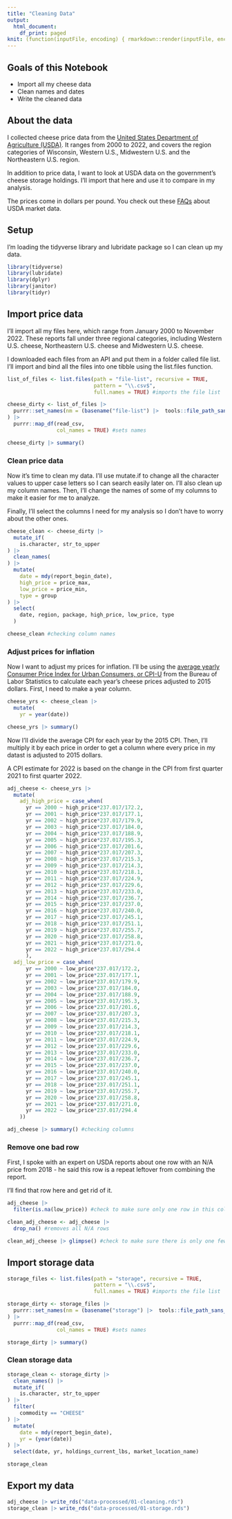 ```yaml
---
title: "Cleaning Data"
output:
  html_document:
    df_print: paged
knit: (function(inputFile, encoding) { rmarkdown::render(inputFile, encoding = encoding, output_dir = "docs") })
---
```


## Goals of this Notebook

- Import all my cheese data
- Clean names and dates
- Write the cleaned data

## About the data

I collected cheese price data from the [United States Department of Agriculture (USDA)](https://mymarketnews.ams.usda.gov/public_data). It ranges from 2000 to 2022, and covers the region categories of Wisconsin, Western U.S., Midwestern U.S. and the  Northeastern U.S. region.

In addition to price data, I want to look at USDA data on the government's cheese storage holdings. I'll import that here and use it to compare in my analysis.

The prices come in dollars per pound. You check out these [FAQs](https://mymarketnews.ams.usda.gov/faqs) about USDA market data.

## Setup

I'm loading the tidyverse library and lubridate package so I can clean up my data.

```r
library(tidyverse)
library(lubridate)
library(dplyr)
library(janitor)
library(tidyr)
```

## Import price data

I'll import all my files here, which range from January 2000 to November 2022. These reports fall under three regional categories, including Western U.S. cheese, Northeastern U.S. cheese and Midwestern U.S. cheese.

I downloaded each files from an API and put them in a folder called file list. I'll import and bind all the files into one tibble using the list.files function.

```r
list_of_files <- list.files(path = "file-list", recursive = TRUE,
                            pattern = "\\.csv$", 
                            full.names = TRUE) #imports the file list

cheese_dirty <- list_of_files |> 
  purrr::set_names(nm = (basename("file-list") |>  tools::file_path_sans_ext())
) |> 
  purrr::map_df(read_csv, 
                col_names = TRUE) #sets names

cheese_dirty |> summary()
```

### Clean  price data

Now it's time to clean my data. I'll use mutate.if to change all the character values to upper case letters so I can search easily later on. I'll also clean up my column names. Then, I'll change the names of some of my columns to make it easier for me to analyze.

Finally, I'll select the columns I need for my analysis so I don't have to worry about the other ones. 

```r
cheese_clean <- cheese_dirty |> 
  mutate_if(
    is.character, str_to_upper
) |> 
  clean_names(
) |>
  mutate(
    date = mdy(report_begin_date),
    high_price = price_max,
    low_price = price_min,
    type = group
) |> 
  select(
    date, region, package, high_price, low_price, type
  )

cheese_clean #checking column names
```

### Adjust prices for inflation

Now I want to adjust my prices for inflation. I'll be using the [average yearly Consumer Price Index for Urban Consumers, or CPI-U](https://www.bls.gov/bls/archived_sched.htm) from the Bureau of Labor Statistics to calculate each year's cheese prices adjusted to 2015 dollars. First, I need to make a year column.

```r
cheese_yrs <- cheese_clean |>
  mutate(
    yr = year(date))

cheese_yrs |> summary()
```

Now I'll divide the average CPI for each year by the 2015 CPI. Then,  I'll multiply it by each price in order to get a column where every price in my datast is adjusted to 2015 dollars.

A CPI estimate for 2022 is based on the change in the CPI from first quarter 2021 to first quarter 2022.

```r
adj_cheese <- cheese_yrs |>
  mutate(
    adj_high_price = case_when(
      yr == 2000 ~ high_price*237.017/172.2,
      yr == 2001 ~ high_price*237.017/177.1,
      yr == 2002 ~ high_price*237.017/179.9,
      yr == 2003 ~ high_price*237.017/184.0,
      yr == 2004 ~ high_price*237.017/188.9,
      yr == 2005 ~ high_price*237.017/195.3,
      yr == 2006 ~ high_price*237.017/201.6,
      yr == 2007 ~ high_price*237.017/207.3,
      yr == 2008 ~ high_price*237.017/215.3,
      yr == 2009 ~ high_price*237.017/214.3,
      yr == 2010 ~ high_price*237.017/218.1,
      yr == 2011 ~ high_price*237.017/224.9,
      yr == 2012 ~ high_price*237.017/229.6,
      yr == 2013 ~ high_price*237.017/233.0,
      yr == 2014 ~ high_price*237.017/236.7,
      yr == 2015 ~ high_price*237.017/237.0,
      yr == 2016 ~ high_price*237.017/240.0,
      yr == 2017 ~ high_price*237.017/245.1,
      yr == 2018 ~ high_price*237.017/251.1,
      yr == 2019 ~ high_price*237.017/255.7,
      yr == 2020 ~ high_price*237.017/258.8,
      yr == 2021 ~ high_price*237.017/271.0,
      yr == 2022 ~ high_price*237.017/294.4
      ),
  adj_low_price = case_when(
      yr == 2000 ~ low_price*237.017/172.2,
      yr == 2001 ~ low_price*237.017/177.1,
      yr == 2002 ~ low_price*237.017/179.9,
      yr == 2003 ~ low_price*237.017/184.0,
      yr == 2004 ~ low_price*237.017/188.9,
      yr == 2005 ~ low_price*237.017/195.3,
      yr == 2006 ~ low_price*237.017/201.6,
      yr == 2007 ~ low_price*237.017/207.3,
      yr == 2008 ~ low_price*237.017/215.3,
      yr == 2009 ~ low_price*237.017/214.3,
      yr == 2010 ~ low_price*237.017/218.1,
      yr == 2011 ~ low_price*237.017/224.9,
      yr == 2012 ~ low_price*237.017/229.6,
      yr == 2013 ~ low_price*237.017/233.0,
      yr == 2014 ~ low_price*237.017/236.7,
      yr == 2015 ~ low_price*237.017/237.0,
      yr == 2016 ~ low_price*237.017/240.0,
      yr == 2017 ~ low_price*237.017/245.1,
      yr == 2018 ~ low_price*237.017/251.1,
      yr == 2019 ~ low_price*237.017/255.7,
      yr == 2020 ~ low_price*237.017/258.8,
      yr == 2021 ~ low_price*237.017/271.0,
      yr == 2022 ~ low_price*237.017/294.4
    ))

adj_cheese |> summary() #checking columns
```

### Remove one bad row

First, I spoke with an expert on USDA reports about one row with an N/A price from 2018 - he said this row is a repeat leftover from combining the report.

I'll find that row here and get rid of it.

```r
adj_cheese |> 
  filter(is.na(low_price)) #check to make sure only one row in this column has an N/A value

clean_adj_cheese <- adj_cheese |> 
  drop_na() #removes all N/A rows

clean_adj_cheese |> glimpse() #check to make sure there is only one fewer row in the data - it should be 22,366
```

## Import storage data

```r
storage_files <- list.files(path = "storage", recursive = TRUE,
                            pattern = "\\.csv$", 
                            full.names = TRUE) #imports the file list

storage_dirty <- storage_files |> 
  purrr::set_names(nm = (basename("storage") |>  tools::file_path_sans_ext())
) |> 
  purrr::map_df(read_csv, 
                col_names = TRUE) #sets names

storage_dirty |> summary()
```

### Clean storage data

```r
storage_clean <- storage_dirty |>
  clean_names() |> 
  mutate_if(
    is.character, str_to_upper
) |> 
  filter(
    commodity == "CHEESE"
) |> 
  mutate(
    date = mdy(report_begin_date),
    yr = (year(date))
) |> 
  select(date, yr, holdings_current_lbs, market_location_name)

storage_clean
```

## Export my data

```r
adj_cheese |> write_rds("data-processed/01-cleaning.rds")
storage_clean |> write_rds("data-processed/01-storage.rds")
```
